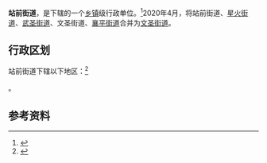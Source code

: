 {{中国乡级行政区|21/10/02/006/000
| 电话区号 = 419
}}

'''站前街道'''，是{{PRC admin/fullname|21/10/02/006/000|3}}下辖的一个[[乡镇|乡镇]]级行政单位。<ref>{{PRC admin/ref sgc|{{PRC admin/parent|21/10/02/006/000}}}}</ref>2020年4月，将站前街道、[[星火街道|星火街道]]、[[武圣街道|武圣街道]]、文圣街道、[[襄平街道|襄平街道]]合并为[[文圣街道|文圣街道]]。

== 行政区划 ==

站前街道下辖以下地区：<ref>{{PRC admin/ref sgc|21/10/02/006/000}}</ref>

{{PRC admin/children|21/10/02/006/000}}。

== 参考资料 ==

{{reflist}}

{{PRC admin/navcat|21/10/02/006/000}}
